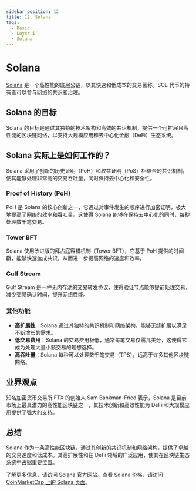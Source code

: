 ```yaml
---
sidebar_position: 12
title: 12. Solana
tags:
  - Basic
  - Layer 1
  - Solana
---
```


# Solana

[Solana](https://solana.com/) 是一个高性能的底层公链，以其快速和低成本的交易著称。SOL 代币的持有者可以参与网络的共识和治理。

## Solana 的目标

Solana 的目标是通过其独特的技术架构和高效的共识机制，提供一个可扩展且高性能的区块链网络，以支持大规模应用和去中心化金融（DeFi）生态系统。

## Solana 实际上是如何工作的？

Solana 采用了创新的历史证明（PoH）和权益证明（PoS）相结合的共识机制，使其能够处理非常高的交易吞吐量，同时保持去中心化和安全性。

### Proof of History (PoH)

PoH 是 Solana 的核心创新之一，它通过对事件发生的顺序进行加密证明，极大地提高了网络的效率和吞吐量。这使得 Solana 能够在保持去中心化的同时，每秒处理数千笔交易。

### Tower BFT

Solana 使用改进版的拜占庭容错机制（Tower BFT），它基于 PoH 提供的时间戳，能够快速达成共识，从而进一步提高网络的速度和效率。

### Gulf Stream

Gulf Stream 是一种无内存池的交易转发协议，使得验证节点能够提前处理交易，减少交易确认时间，提升网络性能。

### 其他功能

- **高扩展性**：Solana 通过其独特的共识机制和网络架构，能够无缝扩展以满足不断增长的需求。
- **低交易费用**：Solana 的交易费用极低，通常每笔交易仅需几美分，这使得它成为处理大量小额交易的理想选择。
- **高吞吐量**：Solana 每秒可以处理数千笔交易（TPS），远高于许多其他区块链网络。

## 业界观点

知名加密货币交易所 FTX 的创始人 Sam Bankman-Fried 表示，Solana 是目前市场上最具潜力的高性能区块链之一，其技术创新和高效性能为 DeFi 和大规模应用提供了强大的支持。

## 总结

Solana 作为一条高性能区块链，通过其创新的共识机制和网络架构，提供了卓越的交易速度和低成本。其高扩展性和在 DeFi 领域的广泛应用，使其在区块链生态系统中占据重要位置。

了解更多信息，请访问 [Solana 官方网站](https://solana.com/)。查看 Solana 价格，请访问 [CoinMarketCap 上的 Solana 页面](https://coinmarketcap.com/currencies/solana/)。